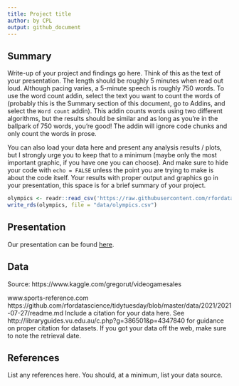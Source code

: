 ```yaml
---
title: Project title
author: by CPL
output: github_document
---
```


## Summary

Write-up of your project and findings go here. 
Think of this as the text of your presentation. 
The length should be roughly 5 minutes when read out loud.
Although pacing varies, a 5-minute speech is roughly 750 words. 
To use the word count addin, select the text you want to count the words of (probably this is the 
Summary section of this document, go to Addins, and select the `Word count` addin).
This addin counts words using two different algorithms, but the results should be similar and as long as you're in the ballpark of 750 words, you're good! 
The addin will ignore code chunks and only count the words in prose.

You can also load your data here and present any analysis results / plots, but I strongly urge you to keep that to a minimum (maybe only the most important graphic, if you have one you can choose). 
And make sure to hide your code with  `echo = FALSE` unless the point you are trying to make is about the code itself.
Your results with proper output and graphics go in your presentation, this space is for a brief summary of your project.

```r

olympics <- readr::read_csv('https://raw.githubusercontent.com/rfordatascience/tidytuesday/master/data/2021/2021-07-27/olympics.csv')
write_rds(olympics, file = "data/olympics.csv")
```

## Presentation

Our presentation can be found [here](presentation/presentation.html).

## Data 


Source: https://www.kaggle.com/gregorut/videogamesales



www.sports-reference.com
https://github.com/rfordatascience/tidytuesday/blob/master/data/2021/2021-07-27/readme.md
Include a citation for your data here. 
See http://libraryguides.vu.edu.au/c.php?g=386501&p=4347840 for guidance on proper citation for datasets. 
If you got your data off the web, make sure to note the retrieval date.

## References

List any references here. You should, at a minimum, list your data source.

